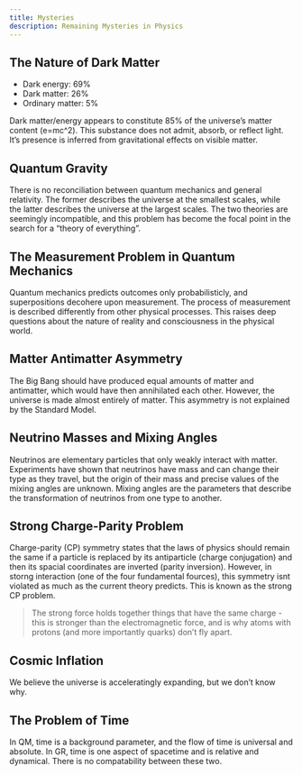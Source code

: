 ```yaml
--- 
title: Mysteries
description: Remaining Mysteries in Physics
---
```


## The Nature of Dark Matter

- Dark energy: 69%
- Dark matter: 26%
- Ordinary matter: 5%

Dark matter/energy appears to constitute 85% of the universe's matter content (e=mc^2). This substance does not admit, absorb, or reflect light. It's presence is inferred from gravitational effects on visible matter.

## Quantum Gravity

There is no reconciliation between quantum mechanics and general relativity. The former describes the universe at the smallest scales, while the latter describes the universe at the largest scales. The two theories are seemingly incompatible, and this problem has become the focal point in the search for a "theory of everything".

## The Measurement Problem in Quantum Mechanics

Quantum mechanics predicts outcomes only probabilisticly, and superpositions decohere upon measurement. The process of measurement is described differently from other physical processes. This raises deep questions about the nature of reality and consciousness in the physical world.

## Matter Antimatter Asymmetry

The Big Bang should have produced equal amounts of matter and antimatter, which would have then annihilated each other. However, the universe is made almost entirely of matter. This asymmetry is not explained by the Standard Model.

## Neutrino Masses and Mixing Angles

Neutrinos are elementary particles that only weakly interact with matter. Experiments have shown that neutrinos have mass and can change their type as they travel, but the origin of their mass and precise values of the mixing angles are unknown. Mixing angles are the parameters that describe the transformation of neutrinos from one type to another.

## Strong Charge-Parity Problem

Charge-parity (CP) symmetry states that the laws of physics should remain the same if a particle is replaced by its antiparticle (charge conjugation) and then its spacial coordinates are inverted (parity inversion). However, in storng interaction (one of the four fundamental fources), this symmetry isnt violated as much as the current theory predicts. This is known as the strong CP problem.

> The strong force holds together things that have the same charge - this is stronger than the electromagnetic force, and is why atoms with protons (and more importantly quarks) don't fly apart.

## Cosmic Inflation

We believe the universe is acceleratingly expanding, but we don't know why. 

## The Problem of Time

In QM, time is a background parameter, and the flow of time is universal and absolute. In GR, time is one aspect of spacetime and is relative and dynamical. There is no compatability between these two.